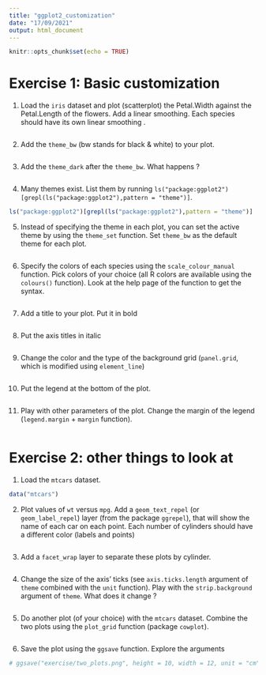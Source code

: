 ```yaml
---
title: "ggplot2_customization"
date: "17/09/2021"
output: html_document
---
```


```r
knitr::opts_chunk$set(echo = TRUE)
```

# Exercise 1: Basic customization

1. Load the `iris` dataset and plot (scatterplot) the Petal.Width against the Petal.Length of the flowers. Add a linear smoothing. Each species should have its own linear smoothing .

```r
```

2. Add the `theme_bw` (bw stands for black & white) to your plot.

```r

```

3. Add the `theme_dark` after the `theme_bw`. What happens ? 

```r

```



4. Many themes exist. List them by running `ls("package:ggplot2")[grepl(ls("package:ggplot2"),pattern = "theme")]`.

```r
ls("package:ggplot2")[grepl(ls("package:ggplot2"),pattern = "theme")]

```

5. Instead of specifying the theme in each plot, you can set the active theme by using the `theme_set` function. Set `theme_bw` as the default theme for each plot.

```r


```

6. Specify the colors of each species using the `scale_colour_manual` function. Pick colors of your choice (all R colors are available using the `colours()` function). Look at the help page of the function to get the syntax. 

```r


```

7. Add a title to your plot. Put it in bold

```r

```


8. Put the axis titles in italic


```r

```

9. Change the color and the type of the background grid (`panel.grid`, which is modified using `element_line`)


```r

```


10. Put the legend at the bottom of the plot.
```r
```

11. Play with other parameters of the plot. Change the margin of the legend (`legend.margin` + `margin` function).

```r


```

# Exercise 2: other things to look at

1. Load the `mtcars` dataset.

```r
data("mtcars")

```


2. Plot values of `wt` versus `mpg`. Add a `geom_text_repel` (or `geom_label_repel`) layer (from the package `ggrepel`), that will show the name of each car on each point. Each number of cylinders should have a different color (labels and points)

```r

```


3. Add a `facet_wrap` layer to separate these plots by cylinder.

```r

```

4. Change the size of the axis' ticks (see `axis.ticks.length` argument of `theme` combined with the `unit` function). Play with the `strip.background` argument of `theme`. What does it change ? 

```r
```


5. Do another plot (of your choice) with the `mtcars` dataset. Combine the two plots using the `plot_grid` function (package `cowplot`).

```r
```

6. Save the plot using the `ggsave` function. Explore the arguments

```r


# ggsave("exercise/two_plots.png", height = 10, width = 12, unit = "cm")
```

